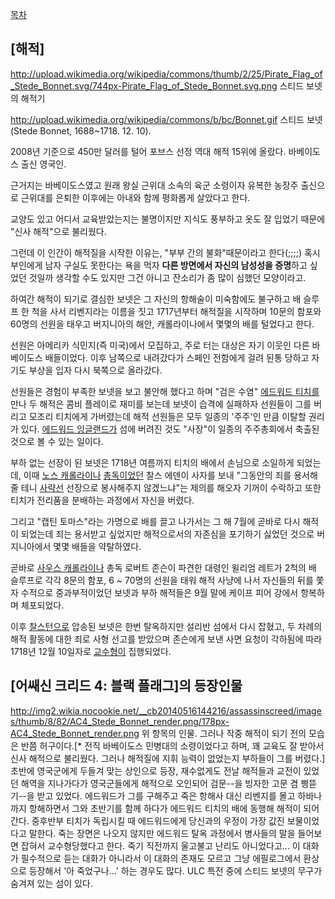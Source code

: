 [[목차]]
== [해적] ==
http://upload.wikimedia.org/wikipedia/commons/thumb/2/25/Pirate_Flag_of_Stede_Bonnet.svg/744px-Pirate_Flag_of_Stede_Bonnet.svg.png
스티드 보넷의 해적기

http://upload.wikimedia.org/wikipedia/commons/b/bc/Bonnet.gif
스티드 보넷(Stede Bonnet, 1688~1718. 12. 10). 

2008년 기준으로 450만 달러를 털어 포브스 선정 역대 해적 15위에 올랐다. 바베이도스 출신 영국인.

근거지는 바베이도스였고 원래 왕실 근위대 소속의 육군 소령이자 유복한 농장주 출신으로 근위대를 은퇴한 이후에는 아내와 함께 평화롭게 살았다고 한다.

교양도 있고 어디서 교육받았는지는 불명이지만 지식도 풍부하고 옷도 잘 입었기 때문에 "신사 해적"으로 불리웠다.

그런데 이 인간이 해적질을 시작한 이유는, "부부 간의 불화"때문이라고 한다(;;;;) 혹시 부인에게 남자 구실도 못한다는 욕을 먹자 '''다른 방면에서 자신의 남성성을 증명'''하고 싶었던 것일까 생각할 수도 있지만 그건 아니고 잔소리가 좀 많이 심했던 모양이라고.

하여간 해적이 되기로 결심한 보넷은 그 자신의 항해술이 미숙함에도 불구하고 배 슬루프 한 척을 사서 리벤지라는 이름을 짓고 1717년부터 해적질을 시작하며 10문의 함포와 60명의 선원을 태우고 버지니아의 해안, 캐롤라이나에서 몇몇의 배를 털었다고 한다.

선원은 아메리카 식민지(즉 미국)에서 모집하고, 주로 터는 대상은 자기 이웃인 다른 바베이도스 배들이었다. 이후 남쪽으로 내려갔다가 스페인 전함에게 걸려 된통 당하고 자기도 부상을 입자 다시 북쪽으로 올라갔다.

선원들은 경험이 부족한 보넷을 보고 불안해 했다고 하며 "검은 수염" [[에드워드 티치]]를 만나 두 해적은 콤비 플레이로 재미를 보는데 보넷이 습격에 실패하자 선원들이 그를 버리고 모조리 티치에게 가버렸는데 해적 선원들은 모두 일종의 '주주'인 만큼 이탈할 권리가 있다. [[에드워드 잉글랜드]]가 섬에 버려진 것도 "사장"이 일종의 주주총회에서 축출된 것으로 볼 수 있는 일이다.

부하 없는 선장이 된 보넷은 1718년 여름까지 티치의 배에서 손님으로 소일하게 되었는데, 이때 [[노스 캐롤라이나]] [[총독]]이었던 찰스 에덴이 사자를 보내 "그동안의 죄를 용서해 줄 테니 [[사략선]] 선장으로 봉사해주지 않겠느냐"는 제의를 해오자 기꺼이 수락하고 또한 티치가 전리품을 분배하는 과정에서 자신을 버렸다. 

그리고 "캡틴 토마스"라는 가명으로 배를 끌고 나가서는 그 해 7월에 곧바로 다시 해적이 되었는데 죄는 용서받고 싶었지만 해적으로서의 자존심을 포기하기 싫었던 것으로 버지니아에서 몇몇 배들을 약탈하였다.

곧바로 [[사우스 캐롤라이나]] 총독 로버트 존슨이 파견한 대령인 윌리엄 레트가 2척의 배 슬루프로 각각 8문의 함포, 6 ~ 70명의 선원을 태워 해적 사냥에 나서 자신들의 뒤를 쫓자 수적으로 중과부적이었던 보넷과 부하 해적들은 9월 말에 케이프 피어 강에서 항복하며 체포되었다. 

이후 [[찰스턴]]으로 압송된 보넷은 한번 탈옥하지만 설리반 섬에서 다시 잡혔고, 두 차례의 해적 활동에 대한 죄로 사형 선고를 받았으며 존슨에게 보낸 사면 요청이 각하됨에 따라 1718년 12월 10일자로 [[교수형]]이 집행되었다.

== [어쌔신 크리드 4: 블랙 플래그]의 등장인물 ==
http://img2.wikia.nocookie.net/__cb20140516144216/assassinscreed/images/thumb/8/82/AC4_Stede_Bonnet_render.png/178px-AC4_Stede_Bonnet_render.png
위 항목의 인물. 그러나 작중 해적이 되기 전의 모습은 반쯤 허구이다.[* 전직 바베이도스 민병대의 소령이었다고 하며, 꽤 교육도 잘 받아서 신사 해적으로 불리웠다. 그러나 해적질에 지휘 능력이 없었는지 부하들이 그를 버렸다.] 초반에 영국군에게 두들겨 맞는 상인으로 등장, 재수없게도 전날 해적들과 교전이 있었던 해역을 지나가다가 영국군들에게 해적으로 오인되어 검문--을 빙자한 고문 겸 삥뜯기--을 받고 있었다. 에드워드가 그를 구해주고 죽은 항해사 대신 리벤지를 몰고 하바나까지 항해하면서 그와 초반기를 함께 하다가 에드워드 티치의 배에 동행해 해적이 되어 간다. 중후반부 티치가 독립시킬 때 에드워드에게 당신과의 우정이 가장 값진 보물이었다고 말한다. 죽는 장면은 나오지 않지만 에드워드 탈옥 과정에서 병사들의 말을 들어보면 잡혀서 교수형당했다고 한다. 죽기 직전까지 울고불고 난리도 아니었다고... 이 대화가 필수적으로 듣는 대화가 아니라서 이 대화의 존재도 모르고 그냥 에필로그에서 환상으로 등장해서 '아 죽었구나...' 하는 경우도 많다. ULC 특전 중에 스티드 보넷의 무구가 숨겨져 있는 섬이 있다.
